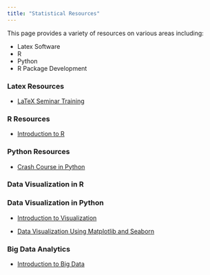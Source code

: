 ```yaml
---
title: "Statistical Resources"
---
```


This page provides a variety of resources on various areas including:

* Latex Software
* R
* Python
* R Package Development

:::: {.grid .course-details .course-details-smaller}

::: {.g-col-4}
### Latex Resources

- [LaTeX Seminar Training](https://sam-mutua.github.io/kyu-pas-latex-seminar/)

:::

::: {.g-col-4}
### R Resources

- [Introduction to R](resources/intro.qmd)
:::

::: {.g-col-4}
### Python Resources
- [Crash Course in Python](resources/crash.qmd)

:::
::::


:::: {.grid .course-details .course-details-smaller}

::: {.g-col-4}
### Data Visualization in R


:::

::: {.g-col-4}
### Data Visualization in Python

- [Introduction to Visualization](resources/datavizpython.qmd)

- [Data Visualization Using Matplotlib and Seaborn](resources/matplotlib.qmd)

:::

::: {.g-col-4}
### Big Data Analytics

- [Introduction to Big Data](resources/bigdata.qmd)


:::
::::
